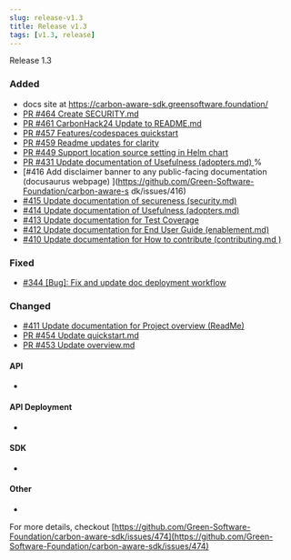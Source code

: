 ```yaml
---
slug: release-v1.3
title: Release v1.3
tags: [v1.3, release]
---
```


Release 1.3


### Added 

- docs site at https://carbon-aware-sdk.greensoftware.foundation/
- [PR #464 Create SECURITY.md ](https://github.com/Green-Software-Foundation/carbon-aware-sdk/pull/464)
- [PR #461 CarbonHack24 Update to README.md ](https://github.com/Green-Software-Foundation/carbon-aware-sdk/pull/461)
- [PR #457 Features/codespaces quickstart ](https://github.com/Green-Software-Foundation/carbon-aware-sdk/pull/457)
- [PR #459 Readme updates for clarity ](https://github.com/Green-Software-Foundation/carbon-aware-sdk/pull/459)
- [PR #449 Support location source setting in Helm chart ](https://github.com/Green-Software-Foundation/carbon-aware-sdk/pull/449)
- [PR #431 Update documentation of Usefulness (adopters.md)  ](https://github.com/Green-Software-Foundation/carbon-aware-sdk/pull/431)%   
- [#416 Add disclaimer banner to any public-facing documentation (docusaurus webpage) ](https://github.com/Green-Software-Foundation/carbon-aware-s dk/issues/416)
- [#415 Update documentation of secureness (security.md) ](https://github.com/Green-Software-Foundation/carbon-aware-sdk/issues/415)
- [#414 Update documentation of Usefulness (adopters.md) ](https://github.com/Green-Software-Foundation/carbon-aware-sdk/issues/414)
- [#413 Update documentation for Test Coverage ](https://github.com/Green-Software-Foundation/carbon-aware-sdk/issues/413)
- [#412 Update documentation for End User Guide (enablement.md) ](https://github.com/Green-Software-Foundation/carbon-aware-sdk/issues/412)
- [#410 Update documentation for How to contribute (contributing.md ) ](https://github.com/Green-Software-Foundation/carbon-aware-sdk/issues/410)

### Fixed

- [#344 [Bug]: Fix and update doc deployment workflow ](https://github.com/Green-Software-Foundation/carbon-aware-sdk/issues/344)                 

### Changed

- [#411 Update documentation for Project overview (ReadMe) ](https://github.com/Green-Software-Foundation/carbon-aware-sdk/issues/411)
- [PR #454 Update quickstart.md ](https://github.com/Green-Software-Foundation/carbon-aware-sdk/pull/454)
- [PR #453 Update overview.md ](https://github.com/Green-Software-Foundation/carbon-aware-sdk/pull/453)

#### API

- 

#### API Deployment

- 

#### SDK 

- 


#### Other

- 


For more details, checkout [https://github.com/Green-Software-Foundation/carbon-aware-sdk/issues/474](https://github.com/Green-Software-Foundation/carbon-aware-sdk/issues/474) 
